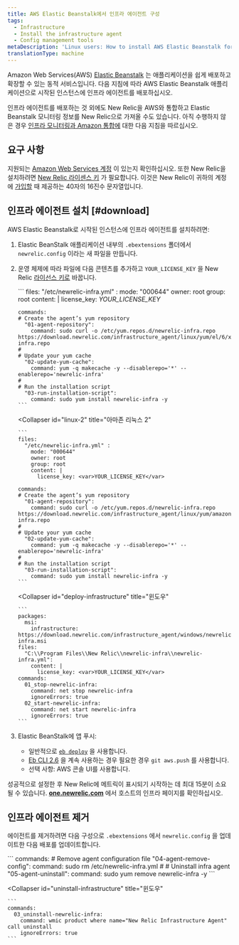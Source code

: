 ```yaml
---
title: AWS Elastic Beanstalk에서 인프라 에이전트 구성
tags:
  - Infrastructure
  - Install the infrastructure agent
  - Config management tools
metaDescription: 'Linux users: How to install AWS Elastic Beanstalk for New Relic''s infrastructure agent.'
translationType: machine
---
```


Amazon Web Services(AWS) [Elastic Beanstalk](https://aws.amazon.com/elasticbeanstalk) 는 애플리케이션을 쉽게 배포하고 확장할 수 있는 동적 서비스입니다. 다음 지침에 따라 AWS Elastic Beanstalk 애플리케이션으로 시작된 인스턴스에 인프라 에이전트를 배포하십시오.

인프라 에이전트를 배포하는 것 외에도 New Relic을 AWS와 통합하고 Elastic Beanstalk 모니터링 정보를 New Relic으로 가져올 수도 있습니다. 아직 수행하지 않은 경우 [인프라 모니터링과 Amazon 통합에](/docs/infrastructure/infrastructure-integrations/getting-started/connect-aws-integrations-infrastructure) 대한 다음 지침을 따르십시오.

## 요구 사항

지원되는 [Amazon Web Services 계정](http://aws.amazon.com/elasticbeanstalk/) 이 있는지 확인하십시오. 또한 New Relic을 설치하려면 [New Relic 라이센스 키](/docs/apis/intro-apis/new-relic-api-keys/#ingest-license-key) 가 필요합니다. 이것은 New Relic이 귀하의 계정에 [가입할](http://newrelic.com/signup "링크가 새 창에서 열립니다.") 때 제공하는 40자의 16진수 문자열입니다.

## 인프라 에이전트 설치 [#download]

AWS Elastic Beanstalk로 시작된 인스턴스에 인프라 에이전트를 설치하려면:

1. Elastic BeanStalk 애플리케이션 내부의 `.ebextensions` 폴더에서 `newrelic.config` 이라는 새 파일을 만듭니다.

2. 운영 체제에 따라 파일에 다음 콘텐츠를 추가하고 `YOUR_LICENSE_KEY` 을 New Relic [라이선스 키로](/docs/apis/intro-apis/new-relic-api-keys/#ingest-license-key) 바꿉니다.

   <CollapserGroup>
     <Collapser
       id="linux-ami"
       title="아마존 리눅스 AMI"
     >
       ```
       files:
         "/etc/newrelic-infra.yml" :
           mode: "000644"
           owner: root
           group: root
           content: |
             license_key: <var>YOUR_LICENSE_KEY</var>

       commands:
       # Create the agent’s yum repository
         "01-agent-repository":
           command: sudo curl -o /etc/yum.repos.d/newrelic-infra.repo https://download.newrelic.com/infrastructure_agent/linux/yum/el/6/x86_64/newrelic-infra.repo
       #
       # Update your yum cache
         "02-update-yum-cache":
           command: yum -q makecache -y --disablerepo='*' --enablerepo='newrelic-infra'
       #
       # Run the installation script
         "03-run-installation-script":
           command: sudo yum install newrelic-infra -y
       ```
     </Collapser>

     <Collapser
       id="linux-2"
       title="아마존 리눅스 2"
     >
       ```
       files:
         "/etc/newrelic-infra.yml" :
           mode: "000644"
           owner: root
           group: root
           content: |
             license_key: <var>YOUR_LICENSE_KEY</var>

       commands:
       # Create the agent’s yum repository
         "01-agent-repository":
           command: sudo curl -o /etc/yum.repos.d/newrelic-infra.repo https://download.newrelic.com/infrastructure_agent/linux/yum/amazonlinux/2/x86_64/newrelic-infra.repo
       #
       # Update your yum cache
         "02-update-yum-cache":
           command: yum -q makecache -y --disablerepo='*' --enablerepo='newrelic-infra'
       #
       # Run the installation script
         "03-run-installation-script":
           command: sudo yum install newrelic-infra -y
       ```
     </Collapser>

     <Collapser
       id="deploy-infrastructure"
       title="윈도우"
     >
       ```
       packages:
         msi:
           infrastructure: https://download.newrelic.com/infrastructure_agent/windows/newrelic-infra.msi
       files:
         "C:\\Program Files\\New Relic\\newrelic-infra\\newrelic-infra.yml":
           content: |
             license_key: <var>YOUR_LICENSE_KEY</var>
       commands:
         01_stop-newrelic-infra:
           command: net stop newrelic-infra
           ignoreErrors: true
         02_start-newrelic-infra:
           command: net start newrelic-infra
           ignoreErrors: true
       ```
     </Collapser>
   </CollapserGroup>

3. Elastic BeanStalk에 앱 푸시:

   * 일반적으로 [`eb deploy`](http://docs.aws.amazon.com/elasticbeanstalk/latest/dg/eb3-deploy.html) 을 사용합니다.
   * [Eb CLI 2.6](http://docs.aws.amazon.com/elasticbeanstalk/latest/dg/eb-cli.html) 을 계속 사용하는 경우 필요한 경우 `git aws.push` 를 사용합니다.
   * 선택 사항: AWS 콘솔 UI를 사용합니다.

성공적으로 설정한 후 New Relic에 메트릭이 표시되기 시작하는 데 최대 15분이 소요될 수 있습니다. **[one.newrelic.com](https://one.newrelic.com/all-capabilities)** 에서 호스트의 인프라 페이지를 확인하십시오.

## 인프라 에이전트 제거

에이전트를 제거하려면 다음 구성으로 `.ebextensions` 에서 `newrelic.config` 을 업데이트한 다음 배포를 업데이트합니다.

<CollapserGroup>
  <Collapser
    id="uninstall-agent-linux-ami"
    title="아마존 리눅스"
  >
    ```
    commands:
    	# Remove agent configuration file
    	  "04-agent-remove-config":
    	    command: sudo rm /etc/newrelic-infra.yml
    	#
    	# Uninstall infra agent
    	  "05-agent-uninstall":
    	    command: sudo yum remove newrelic-infra -y
    ```
  </Collapser>

  <Collapser
    id="uninstall-infrastructure"
    title="윈도우"
  >
    ```
    commands:
      03_uninstall-newrelic-infra:
        command: wmic product where name="New Relic Infrastructure Agent" call uninstall
        ignoreErrors: true
    ```
  </Collapser>
</CollapserGroup>